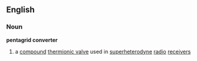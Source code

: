 ==English==
===Noun===
{{wikipedia}}
'''pentagrid converter'''
#a [[compound]] [[thermionic valve]] used in [[superheterodyne]] [[radio]] [[receiver]]s